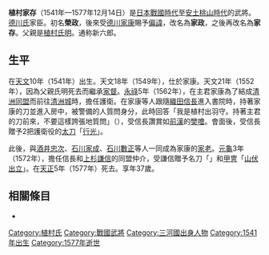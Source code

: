 {{unreferenced|time=2016-04-05T02:31:29+00:00}}
{{日本武士
|名稱= 植村 家存
|圖片名稱= 
|圖片大小= 
|圖片說明= 
|時代= [[日本戰國時代|日本戰國時代]]—[[安土桃山時代|安土桃山時代]]
|出生日期= [[天文_(後奈良天皇)|天文]]10年（1541年）
|出生地點= 
|逝世日期= [[天正_(日本)|天正]]5年11月5日（1577年12月14日）
|逝世地點= 
|假名= 
|羅馬字= 
|幼名= 
|改名= 榮政→家政→家存
|别名= 新六郎（通稱）
|諡号= 
|神号= 
|戒名= 
|洗禮名= 
|墓所= 
|朝廷官位= [[出羽守|出羽守]]
|幕府職位= 
|主君= [[德川家康|德川家康]]
|藩= 
|氏族= {{tsl|ja|植村氏}}
|父母= 父：[[植村氏明|植村氏明]]
|養父= 
|養母= 
|兄弟= 
|姐妹= 
|正室= 不詳
|側室= 
|嗣子= [[植村家次|家次]]
|嗣女= [[石川康通|石川康通]]正室
|養子= 
|養女= 
}}
{{japanese|japanese=植村 家存|kana=うえむら いえさだ|romaji=Uemura Iesada}}
'''植村家存'''（1541年—1577年12月14日）是[[日本戰國時代|日本戰國時代]]至[[安土桃山時代|安土桃山時代]]的武將。[[德川氏|德川氏]]家臣。初名'''榮政'''，後來受[[德川家康|德川家康]]賜予[[偏諱|偏諱]]，改名為'''家政'''，之後再改名為'''家存'''。父親是[[植村氏明|植村氏明]]。通称新六郎。

== 生平 ==
在[[天文_(後奈良天皇)|天文]]10年（1541年）出生。天文18年（1549年），仕於家康。天文21年（1552年），因為父親氏明死去而繼承[[家督|家督]]。[[永祿|永祿]]5年（1562年），在主君家康為了結成[[清洲同盟|清洲同盟]]而前往[[清洲城|清洲城]]時，擔任護衛。在家康等人跟隨[[織田信長|織田信長]]進入書院時，持著家康的刀並進入房中，被警備的人質問身分，此時回答「我是植村出羽守。持著主君的刀前來，不要這樣誇張地質問」（{{lang|ja|我は植村出羽守なり。主君の刀を持って参ったのを、そのように大袈裟に咎めてくれるな}}），受信長讚賞如[[前漢|前漢]]的[[樊噲|樊噲]]。會面後，受信長贈予2把護衛役的[[太刀|太刀]]「[[行光|行光]]」。

此後，與[[酒井忠次|酒井忠次]]、[[石川家成|石川家成]]、[[石川數正|石川數正]]等人一同成為家康的[[家老|家老]]。[[元龜|元龜]]3年（1572年），擔任信長和[[上杉謙信|上杉謙信]]的同盟仲介，受謙信贈予名刀「{{tsl|ja|長光}}」和[[甲冑|甲冑]]「[[山伏出立|山伏出立]]」。在[[天正_(日本)|天正]]5年（1577年）死去。享年37歲。

== 相關條目 ==
*{{tsl|ja|植村氏}}

[[Category:植村氏|Category:植村氏]]
[[Category:戰國武將|Category:戰國武將]]
[[Category:三河國出身人物|Category:三河國出身人物]]
[[Category:1541年出生|Category:1541年出生]]
[[Category:1577年逝世|Category:1577年逝世]]